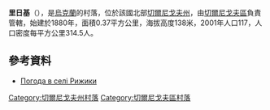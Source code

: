 {{coord|51|36|44|N|31|10|2|E|scale:100000|display=title}}

'''里日基'''（{{lang-uk|Рижики}}），是[[烏克蘭|烏克蘭]]的村落，位於該國北部[[切爾尼戈夫州|切爾尼戈夫州]]，由[[切爾尼戈夫區|切爾尼戈夫區]]負責管轄，始建於1880年，面積0.37平方公里，海拔高度138米，2001年人口117，人口密度每平方公里314.5人。

==參考資料==
* [http://weather.in.ua/ua/chernigovskaja/22278 Погода в селі Рижики]

[[Category:切爾尼戈夫州村落|Category:切爾尼戈夫州村落]]
[[Category:切爾尼戈夫區村落|Category:切爾尼戈夫區村落]]


{{Chernihiv-geo-stub}}